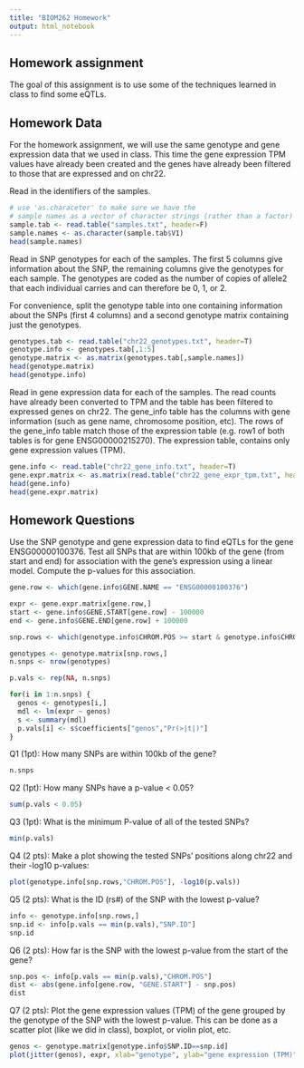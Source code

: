 ```yaml
---
title: "BIOM262 Homework"
output: html_notebook
---
```


## Homework assignment 

The goal of this assignment is to use some of the techniques learned in class to find some eQTLs.

## Homework Data

For the homework assignment, we will use the same genotype and gene expression data that we
used in class. This time the gene expression TPM values have already been created and the genes
have already been filtered to those that are expressed and on chr22.


Read in the identifiers of the samples.
```r
# use 'as.characeter' to make sure we have the 
# sample names as a vector of character strings (rather than a factor)
sample.tab <- read.table("samples.txt", header=F)
sample.names <- as.character(sample.tab$V1)
head(sample.names)
```

Read in SNP genotypes for each of the samples. The first 5 columns give information about the SNP, the remaining columns give the genotypes for each sample. The genotypes are coded as the number of copies of allele2 that each individual carries and can therefore be 0, 1, or 2. 

For convenience, split the genotype table into one containing information about the SNPs (first 4 columns) and a second genotype matrix containing just the genotypes.

```r
genotypes.tab <- read.table("chr22_genotypes.txt", header=T)
genotype.info <- genotypes.tab[,1:5]
genotype.matrix <- as.matrix(genotypes.tab[,sample.names])
head(genotype.matrix)
head(genotype.info)
```

Read in gene expression data for each of the samples. The read counts have already been converted to TPM and the table has been filtered to expressed genes on chr22. The gene_info table has the columns with gene information (such as gene name, chromosome position, etc). The rows of the gene_info table match those of the expression table (e.g. row1 of both tables is for gene ENSG00000215270). The expression table, contains only gene expression values (TPM).

```r
gene.info <- read.table("chr22_gene_info.txt", header=T)
gene.expr.matrix <- as.matrix(read.table("chr22_gene_expr_tpm.txt", header=T))
head(gene.info)
head(gene.expr.matrix)
```


## Homework Questions

Use the SNP genotype and gene expression data to find eQTLs for the gene ENSG00000100376. Test all SNPs that are within 100kb of the gene (from start and end) for association with the gene's expression using a linear model. Compute the p-values for this association.

```r
gene.row <- which(gene.info$GENE.NAME == "ENSG00000100376")

expr <- gene.expr.matrix[gene.row,]
start <- gene.info$GENE.START[gene.row] - 100000
end <- gene.info$GENE.END[gene.row] + 100000

snp.rows <- which(genotype.info$CHROM.POS >= start & genotype.info$CHROM.POS <= end)

genotypes <- genotype.matrix[snp.rows,]
n.snps <- nrow(genotypes)

p.vals <- rep(NA, n.snps)

for(i in 1:n.snps) {
  genos <- genotypes[i,]
  mdl <- lm(expr ~ genos)
  s <- summary(mdl)
  p.vals[i] <- s$coefficients["genos","Pr(>|t|)"]
}

```


Q1 (1pt): How many SNPs are within 100kb of the gene?

```r
n.snps
```


Q2 (1pt): How many SNPs have a p-value < 0.05?

```r
sum(p.vals < 0.05)
```


Q3 (1pt): What is the minimum P-value of all of the tested SNPs? 
```r
min(p.vals)
```

Q4 (2 pts): Make a plot showing the tested SNPs' positions along chr22 and their -log10 p-values:

```r
plot(genotype.info[snp.rows,"CHROM.POS"], -log10(p.vals))
```


Q5 (2 pts): What is the ID (rs#) of the SNP with the lowest p-value?

```r
info <- genotype.info[snp.rows,]
snp.id <- info[p.vals == min(p.vals),"SNP.ID"]
snp.id
```

Q6 (2 pts): How far is the SNP with the lowest p-value from the start of the gene?

```r
snp.pos <- info[p.vals == min(p.vals),"CHROM.POS"]
dist <- abs(gene.info[gene.row, "GENE.START"] - snp.pos)
dist
```

Q7 (2 pts): Plot the gene expression values (TPM) of the gene grouped by the genotype of the SNP with the lowest p-value.
This can be done as a scatter plot (like we did in class), boxplot, or violin plot, etc.

```r
genos <- genotype.matrix[genotype.info$SNP.ID==snp.id]
plot(jitter(genos), expr, xlab="genotype", ylab="gene expression (TPM)")
```





